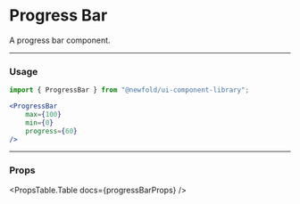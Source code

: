 
# Progress Bar
A progress bar component.

<NewfoldRoot>
    <ProgressBar 
        max={100}
        min={0}
        progress={60}
    />
</NewfoldRoot>

---
### Usage
```jsx
import { ProgressBar } from "@newfold/ui-component-library";

<ProgressBar 
    max={100}
    min={0}
    progress={60}
/>
```

---
### Props
<PropsTable.Table docs={progressBarProps} />
